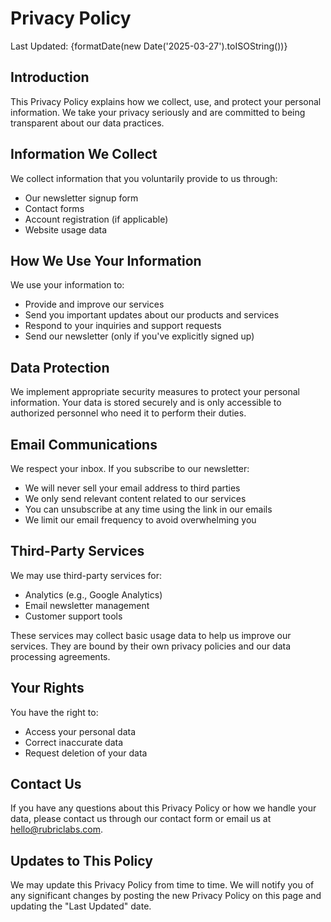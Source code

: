 
# Privacy Policy

<p className='text-sm'>Last Updated: {formatDate(new Date('2025-03-27').toISOString())}</p>

## Introduction

This Privacy Policy explains how we collect, use, and protect your personal information. We
take your privacy seriously and are committed to being transparent about our data practices.

## Information We Collect

We collect information that you voluntarily provide to us through:

- Our newsletter signup form
- Contact forms
- Account registration (if applicable)
- Website usage data

## How We Use Your Information

We use your information to:

- Provide and improve our services
- Send you important updates about our products and services
- Respond to your inquiries and support requests
- Send our newsletter (only if you've explicitly signed up)

## Data Protection

We implement appropriate security measures to protect your personal information. Your data is
stored securely and is only accessible to authorized personnel who need it to perform their
duties.

## Email Communications

We respect your inbox. If you subscribe to our newsletter:

- We will never sell your email address to third parties
- We only send relevant content related to our services
- You can unsubscribe at any time using the link in our emails
- We limit our email frequency to avoid overwhelming you

## Third-Party Services

We may use third-party services for:

- Analytics (e.g., Google Analytics)
- Email newsletter management
- Customer support tools

These services may collect basic usage data to help us improve our services. They are bound by
their own privacy policies and our data processing agreements.

## Your Rights

You have the right to:

- Access your personal data
- Correct inaccurate data
- Request deletion of your data

## Contact Us

If you have any questions about this Privacy Policy or how we handle your data, please contact
us through our contact form or email us at <Copiable message="Email copied" variant="link" size="lg" className="text-secondary" content="hello@rubriclabs.com">hello@rubriclabs.com</Copiable>.

## Updates to This Policy

We may update this Privacy Policy from time to time. We will notify you of any significant
changes by posting the new Privacy Policy on this page and updating the "Last Updated" date.